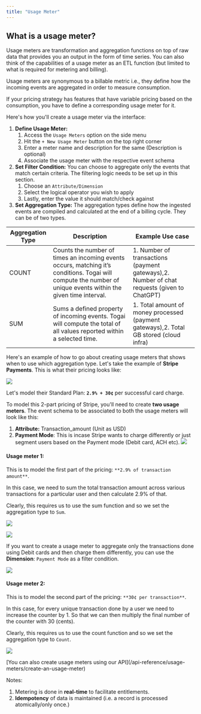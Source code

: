 ```yaml
---
title: "Usage Meter"
---
```


## What is a usage meter?

Usage meters are transformation and aggregation functions on top of raw data that provides you an output in the form of time series. You can also think of the capabilities of a usage meter as an ETL function (but limited to what is required for metering and billing).

Usage meters are synonymous to a billable metric i.e., they define how the incoming events are aggregated in order to measure consumption. 

If your pricing strategy has features that have variable pricing based on the consumption, you have to define a corresponding usage meter for it.

Here's how you'll create a usage meter via the interface:

1. **Define Usage Meter:**  
   1. Access the `Usage Meters` option on the side menu  
   2. Hit the `+ New Usage Meter` button on the top right corner  
   3. Enter a meter name and description for the same (Description is optional)  
   4. Associate the usage meter with the respective event schema
2. **Set Filter Condition:** You can choose to aggregate only the events that match certain criteria. The filtering logic needs to be set up in this section.  
   1. Choose an `Attribute/Dimension`  
   2. Select the logical operator you wish to apply  
   3. Lastly, enter the value it should match/check against
3. **Set Aggregation Type:** The aggregation types define how the ingested events are compiled and calculated at the end of a billing cycle. They can be of two types.

| Aggregation Type | Description                                                                                                                                                    | Example Use case                                                                             |
| ---------------- | -------------------------------------------------------------------------------------------------------------------------------------------------------------- | -------------------------------------------------------------------------------------------- |
| COUNT            | Counts the number of times an incoming events occurs, matching it’s conditions. Togai will compute the number of unique events within the given time interval. | 1\. Number of transactions (payment gateways),2\. Number of chat requests (given to ChatGPT) |
| SUM              | Sums a defined property of incoming events. Togai will compute the total of all values reported within a selected time.                                        | 1\. Total amount of money processed (payment gateways),2\. Total GB stored (cloud infra)     |

  
Here's an example of how to go about creating usage meters that shows when to use which aggregation type. Let's take the example of **Stripe Payments**. This is what their pricing looks like: 

![](/docs/images/stripe-pricing.png) 

Let's model their Standard Plan: **`2.9% + 30¢`** per successful card charge. 

To model this 2-part pricing of Stripe, you'll need to create **two usage meters**. The event schema to be associated to both the usage meters will look like this: 

1. **Attribute:** Transaction\_amount (Unit as USD)
2. **Payment Mode**: This is incase Stripe wants to charge differently or just segment users based on the Payment mode (Debit card, ACH etc).
![](/docs/images/stripe-create-event-schema.png)   

#### Usage meter 1:

This is to model the first part of the pricing: `**2.9% of transaction amount**`.

 In this case, we need to sum the total transaction amount across various transactions for a particular user and then calculate 2.9% of that. 

Clearly, this requires us to use the sum function and so we set the aggregation type to `Sum`. 

![](/docs/images/8d7a154-image.png)

![](/docs/images/9aa8d35-image.png)

If you want to create a usage meter to aggregate only the transactions done using Debit cards and then charge them differently, you can use the **Dimension**: `Payment Mode` as a filter condition. 

![](/docs/images/5f60741-image.png) 

#### Usage meter 2:

This is to model the second part of the pricing: `**30¢ per transaction**`.

In this case, for every unique transaction done by a user we need to increase the counter by 1\. So that we can then multiply the final number of the counter with 30 (cents). 

Clearly, this requires us to use the count function and so we set the aggregation type to `Count`.

![](/docs/images/706a845-image.png)

<Card title="Create usage meter API" icon="lightbulb" iconType="duotone" color="#2853C2" href="/api-reference/usage-meters/create-an-usage-meter">
  [You can also create usage meters using our API](/api-reference/usage-meters/create-an-usage-meter)
</Card>

Notes: 

1. Metering is done in **real-time** to facilitate entitlements.
2. **Idempotency** of data is maintained (i.e. a record is processed atomically/only once.)